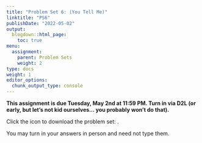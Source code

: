 ```yaml
---
title: "Problem Set 6: (You Tell Me)"
linktitle: "PS6"
publishDate: "2022-05-02"
output:
  blogdown::html_page:
    toc: true
menu:
  assignment:
    parent: Problem Sets
    weight: 2
type: docs
weight: 1
editor_options:
  chunk_output_type: console
---
```



:::fyi
**This assignment is due Tuesday, May 2nd at 11:59 PM. Turn in via D2L (or early, but let's not kid ourselves... you probably won't do that).**


Click the icon to download the problem set: [<i class="fas fa-file-download"></i>](/ps/PS6.pdf).

You may turn in your answers in person and need not type them.
:::
